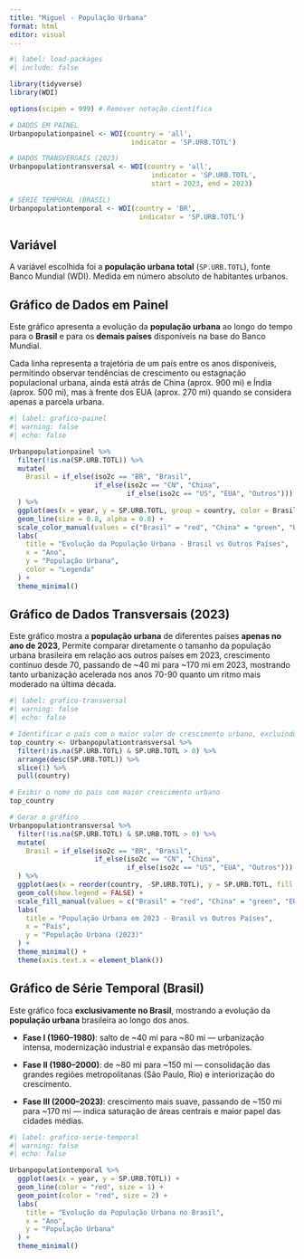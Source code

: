 ---
title: "Miguel - População Urbana"
format: html
editor: visual
---

```{r}
#| label: load-packages
#| include: false

library(tidyverse)
library(WDI)

options(scipen = 999) # Remover notação científica

# DADOS EM PAINEL
Urbanpopulationpainel <- WDI(country = 'all',
                              indicator = 'SP.URB.TOTL')

# DADOS TRANSVERSAIS (2023)
Urbanpopulationtransversal <- WDI(country = 'all',
                                   indicator = 'SP.URB.TOTL',
                                   start = 2023, end = 2023)

# SÉRIE TEMPORAL (BRASIL)
Urbanpopulationtemporal <- WDI(country = 'BR',
                                indicator = 'SP.URB.TOTL')
```

## Variável

A variável escolhida foi a **população urbana total** (`SP.URB.TOTL`), fonte Banco Mundial (WDI). Medida em número absoluto de habitantes urbanos.

## Gráfico de Dados em Painel

Este gráfico apresenta a evolução da **população urbana** ao longo do tempo para o **Brasil** e para os **demais países** disponíveis na base do Banco Mundial.

Cada linha representa a trajetória de um país entre os anos disponíveis, permitindo observar tendências de crescimento ou estagnação populacional urbana, ainda está atrás de China (aprox. 900 mi) e Índia (aprox. 500 mi), mas à frente dos EUA (aprox. 270 mi) quando se considera apenas a parcela urbana.

```{r}
#| label: grafico-painel
#| warning: false
#| echo: false

Urbanpopulationpainel %>%
  filter(!is.na(SP.URB.TOTL)) %>%
  mutate(
    Brasil = if_else(iso2c == "BR", "Brasil", 
                     if_else(iso2c == "CN", "China", 
                             if_else(iso2c == "US", "EUA", "Outros")))
  ) %>%
  ggplot(aes(x = year, y = SP.URB.TOTL, group = country, color = Brasil)) +
  geom_line(size = 0.8, alpha = 0.8) +
  scale_color_manual(values = c("Brasil" = "red", "China" = "green", "EUA" = "green", "Outros" = "black")) +
  labs(
    title = "Evolução da População Urbana - Brasil vs Outros Países",
    x = "Ano",
    y = "População Urbana",
    color = "Legenda"
  ) +
  theme_minimal()
```

## Gráfico de Dados Transversais (2023)

Este gráfico mostra a **população urbana** de diferentes países **apenas no ano de 2023**, Permite comparar diretamente o tamanho da população urbana brasileira em relação aos outros países em 2023, crescimento contínuo desde 70, passando de \~40 mi para \~170 mi em 2023, mostrando tanto urbanização acelerada nos anos 70-90 quanto um ritmo mais moderado na última década.

```{r}
#| label: grafico-transversal
#| warning: false
#| echo: false

# Identificar o país com o maior valor de crescimento urbano, excluindo 0 e NA
top_country <- Urbanpopulationtransversal %>%
  filter(!is.na(SP.URB.TOTL) & SP.URB.TOTL > 0) %>%
  arrange(desc(SP.URB.TOTL)) %>%
  slice(1) %>%
  pull(country)

# Exibir o nome do país com maior crescimento urbano
top_country

# Gerar o gráfico
Urbanpopulationtransversal %>%
  filter(!is.na(SP.URB.TOTL) & SP.URB.TOTL > 0) %>%
  mutate(
    Brasil = if_else(iso2c == "BR", "Brasil", 
                     if_else(iso2c == "CN", "China", 
                             if_else(iso2c == "US", "EUA", "Outros")))
  ) %>%
  ggplot(aes(x = reorder(country, -SP.URB.TOTL), y = SP.URB.TOTL, fill = Brasil)) +
  geom_col(show.legend = FALSE) +
  scale_fill_manual(values = c("Brasil" = "red", "China" = "green", "EUA" = "green", "Outros" = "black")) +
  labs(
    title = "População Urbana em 2023 - Brasil vs Outros Países",
    x = "País",
    y = "População Urbana (2023)"
  ) +
  theme_minimal() +
  theme(axis.text.x = element_blank())

```

## Gráfico de Série Temporal (Brasil)

Este gráfico foca **exclusivamente no Brasil**, mostrando a evolução da **população urbana** brasileira ao longo dos anos.

-   **Fase I (1960–1980)**: salto de \~40 mi para \~80 mi — urbanização intensa, modernização industrial e expansão das metrópoles.

<!-- -->

-   **Fase II (1980–2000)**: de \~80 mi para \~150 mi — consolidação das grandes regiões metropolitanas (São Paulo, Rio) e interiorização do crescimento.

<!-- -->

-   **Fase III (2000–2023)**: crescimento mais suave, passando de \~150 mi para \~170 mi — indica saturação de áreas centrais e maior papel das cidades médias.

```{r}
#| label: grafico-serie-temporal
#| warning: false
#| echo: false

Urbanpopulationtemporal %>%
  ggplot(aes(x = year, y = SP.URB.TOTL)) +
  geom_line(color = "red", size = 1) +
  geom_point(color = "red", size = 2) +
  labs(
    title = "Evolução da População Urbana no Brasil",
    x = "Ano",
    y = "População Urbana"
  ) +
  theme_minimal()
```
